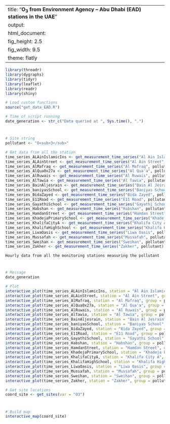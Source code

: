 
---
title: "**O<sub>3</sub> from Environment Agency – Abu Dhabi (EAD) stations in the UAE**"
output:
  html_document:
    fig_height: 2.5
    fig_width: 9.5
    theme: flatly
---

```{r set_up, message = FALSE, echo = FALSE, warning = FALSE}
library(threadr)
library(dygraphs)
library(tidyr)
library(leaflet)
library(readr)
library(shiny)

# Load custom functions
source("get_data_EAD.R")

# Time of script running
date_generation <- str_c("Data queried at ", Sys.time(), ".")
```
# 

## 
```{r import_data, message = FALSE, echo = FALSE, results = "hide", cache = TRUE}

# Site string
pollutant <- "O<sub>3</sub>"

# Get data from all the station
time_series_ALAinIslamicIns <- get_measurement_time_series("Al Ain Islamic Ins", pollutant)
time_series_ALAinStreet <- get_measurement_time_series("Al Ain Street", pollutant)
time_series_AlMafraq <- get_measurement_time_series("Al Mafraq", pollutant)
time_series_AlQua0x27a <- get_measurement_time_series("Al Qua'a", pollutant)
time_series_AlRuwais <- get_measurement_time_series("Al Ruwais", pollutant)
time_series_AlTawia <- get_measurement_time_series("Al Tawia", pollutant)
time_series_BainAljesrain <- get_measurement_time_series("Bain Al Jesrain", pollutant)
time_series_baniyasSchool <- get_measurement_time_series("Baniyas School", pollutant)
time_series_BidaZayed <- get_measurement_time_series("Bida Zayed", pollutant)
time_series_E11Road <- get_measurement_time_series("E11 Road", pollutant)
time_series_GayathiSchool <- get_measurement_time_series("Gayathi School", pollutant)
time_series_Habshan <- get_measurement_time_series("Habshan", pollutant)
time_series_HamdanStreet <- get_measurement_time_series("Hamdan Street", pollutant)
time_series_KhadejaPrimarySchool <- get_measurement_time_series("Khadeja Primary School", pollutant)
time_series_KhalifaCityA <- get_measurement_time_series("Khalifa City A", pollutant)
time_series_KhalifaHighSchool <- get_measurement_time_series("Khalifa High School", pollutant)
time_series_LiwaOasis <- get_measurement_time_series("Liwa Oasis", pollutant)
time_series_Mussafah <- get_measurement_time_series("Mussafah", pollutant)
time_series_Sweihan <- get_measurement_time_series("Sweihan", pollutant)
time_series_Zakher <- get_measurement_time_series("Zakher", pollutant)
```

 `Hourly data from all the monitoring stations measuring the pollutant`
 
# 

## 

```{r plot_EAD_O3, echo = FALSE, cache = TRUE}
# Message
date_generation

# Plot
interactive_plot(time_series_ALAinIslamicIns, station = "Al Ain Islamic Ins", group =   pollutant, pollu="O3")
interactive_plot(time_series_ALAinStreet, station = "Al Ain Street", group = pollutant, pollu="O3")
interactive_plot(time_series_AlMafraq, station = "Al Mafraq", group = pollutant, pollu="O3")
interactive_plot(time_series_AlQua0x27a, station = "Al Qua'a", group = pollutant, pollu="O3")
interactive_plot(time_series_AlRuwais, station = "Al Ruwais", group = pollutant, pollu="O3")
interactive_plot(time_series_AlTawia, station = "Al Tawia", group = pollutant, pollu="O3")
interactive_plot(time_series_BainAljesrain, station = "Bain Al Jesrain", group = pollutant, pollu="O3")
interactive_plot(time_series_baniyasSchool, station = "Baniyas School", group = pollutant, pollu="O3")
interactive_plot(time_series_BidaZayed, station = "Bida Zayed", group = pollutant, pollu="O3")
interactive_plot(time_series_E11Road, station = "E11 Road", group = pollutant, pollu="O3")
interactive_plot(time_series_GayathiSchool, station = "Gayathi School", group = pollutant, pollu="O3")
interactive_plot(time_series_Habshan, station = "Habshan", group = pollutant, pollu="O3")
interactive_plot(time_series_HamdanStreet, station = "Hamdan Street", group = pollutant, pollu="O3")
interactive_plot(time_series_KhadejaPrimarySchool, station = "Khadeja Primary School", group = pollutant, pollu="O3")
interactive_plot(time_series_KhalifaCityA, station = "Khalifa City A", group = pollutant, pollu="O3")
interactive_plot(time_series_KhalifaHighSchool, station = "Khalifa High School", group =pollutant, pollu="O3")
interactive_plot(time_series_LiwaOasis, station = "Liwa Oasis", group = pollutant, pollu="O3")
interactive_plot(time_series_Mussafah, station = "Mussafah", group = pollutant, pollu="O3")
interactive_plot(time_series_Sweihan, station = "Sweihan", group = pollutant, pollu="O3")
interactive_plot(time_series_Zakher, station = "Zakher", group = pollutant, pollu="O3")

```


```{r import_data_for_map, message = FALSE, echo = FALSE, results = "hide", cache = TRUE}
# Get site locations
coord_site <- get_sites(var = "O3")

```
#
 
##

```{r map, fig.height = 8, echo = FALSE, message = FALSE, cache = TRUE}
# Build map
interactive_map(coord_site)
```

 
 